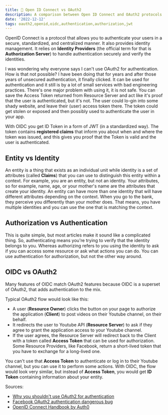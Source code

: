 ```yaml
---
title: 🔑 Open ID Connect vs OAuth2
description: A comparison between Open ID Connect and OAuth2 protocols. Learn about the differences between authentication and authorization and why you shouldn't use OAuth2 for authentication or identity management
date: '2022-12-12'
tags: oauth2,openid,oidc,authentication,authorization,jwt
---
```


OpenID Connect is a protocol that allows you to authenticate your users in a secure, standardized, and centralized manner. It also provides identity management. It relies on **Identity Providers** (the official term for that is **Authorization Server**) to handle authentication securely and verify the identities. 

I was wondering why everyone says I can't use OAuth2 for authentication. How is that not possible? I have been doing that for years and after those years of unsecured authentication, it finally clicked.
It can be used for authentication and it still is by a lot of small services with bad engineering practices. There's one major problem with using it, it is not safe. You can save the Access Token returned from Resource Server and act like it's proof that the user is authenticated, but it's not. The user could lo-gin into some shady website, and leave their (user) access token there. The token could get stolen or exposed and then possibly used to authenticate the user in your app.

With OIDC you get ID Token in a form of JWT (in a standardized way). The token contains **registered claims** that inform you about when and where the token was issued, and this gives you proof that the Token is valid and the user is authenticated.  


## Entity vs Identity

An entity is a thing that exists as an individual unit while identity is a set of attributes (called **Claims**) that you can use to distinguish this entity within a context. For example, you are an entity, but not an identity. Your attributes, so for example, name, age, or your mother's name are the attributes that create your identity. 
An entity can have more than one identity that will have different attributes depending on the context. When you go to the bank, they perceive you differently than your mother does. That means, you have multiple identities and you can use the one that is matching the context.

## Authorization vs Authentication

This is quite simple, but most articles make it sound like a complicated thing. So, authenticating means you're trying to verify that the identity belongs to you. Whereas authorizing refers to you using the identity to ask if you can access some resource or ask what actions you can do. You can use authentication for authorization, but not the other way around. 

## OIDC vs OAuth2

Many features of OIDC match OAuth2 features because OIDC is a superset of OAuth2, that adds authentication to the mix.

Typical OAuth2 flow would look like this:
- A user (**Resource Owner**) clicks the button on your page to authorize the application (**Client**) to post videos on their Youtube channel, on their behalf.
- It redirects the user to Youtube API (**Resource Server**) to ask if they agree to grant the application access to your Youtube channel.
- If the user agrees, the Resource Server will redirect back to the Client with a token called **Access Token** that can be used for authorization. Some Resource Providers, like Facebook, return a short-lived token that you have to exchange for a long-lived one. 

You can't use that **Access Token** to authenticate or log in to their Youtube channel, but you can use it to perform some actions. With OIDC, the flow would look very similar, but instead of **Access Token**, you would get **ID Token** containing information about your entity.

Sources:

- [Why you shouldn't use OAuth2 for authentication](http://www.thread-safe.com/2012/01/problem-with-oauth-for-authentication.html)
- [Facebook OAuth2 authentication dangerous bug](http://blog.intothesymmetry.com/2014/04/oauth-2-how-i-have-hacked-facebook.html)
- [OpenID Connect Handbook by Auth0](https://auth0.com/resources/ebooks/the-openid-connect-handbook)


